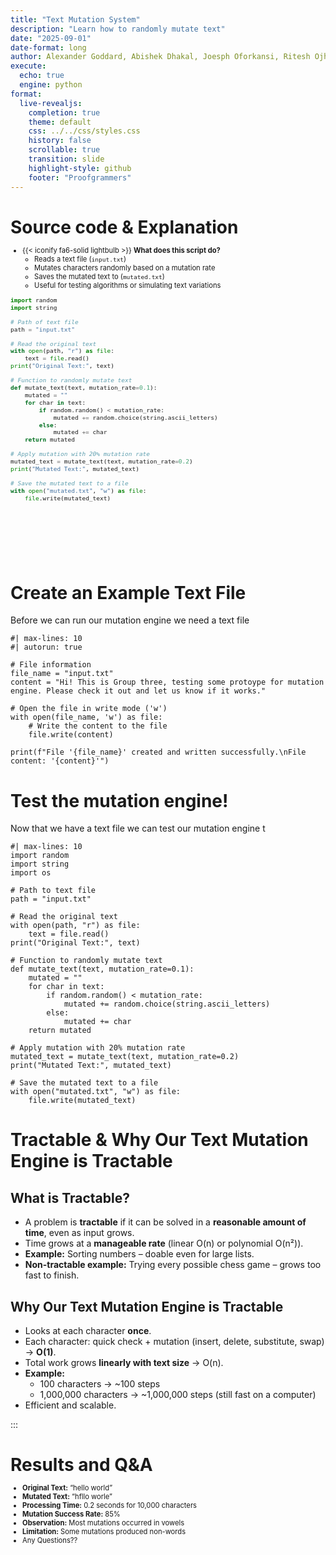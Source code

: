 ```yaml
---
title: "Text Mutation System"
description: "Learn how to randomly mutate text"
date: "2025-09-01"
date-format: long
author: Alexander Goddard, Abishek Dhakal, Joesph Oforkansi, Ritesh Ojha
execute:
  echo: true
  engine: python
format:
  live-revealjs:
    completion: true
    theme: default
    css: ../../css/styles.css
    history: false
    scrollable: true
    transition: slide
    highlight-style: github
    footer: "Proofgrammers"
---
```


# Source code & Explanation

::: {.fragment style="margin-top: -0.5em; font-size: 0.8em;"} 

- {{< iconify fa6-solid lightbulb >}} **What does this script do?**
    - Reads a text file (`input.txt`)
    - Mutates characters randomly based on a mutation rate
    - Saves the mutated text to (`mutated.txt`)
    - Useful for testing algorithms or simulating text variations

```python
import random
import string

# Path of text file
path = "input.txt"

# Read the original text
with open(path, "r") as file:
    text = file.read()
print("Original Text:", text)

# Function to randomly mutate text
def mutate_text(text, mutation_rate=0.1):
    mutated = ""
    for char in text:
        if random.random() < mutation_rate:
            mutated += random.choice(string.ascii_letters)
        else:
            mutated += char
    return mutated

# Apply mutation with 20% mutation rate
mutated_text = mutate_text(text, mutation_rate=0.2)
print("Mutated Text:", mutated_text)

# Save the mutated text to a file
with open("mutated.txt", "w") as file:
    file.write(mutated_text)







    
```

:::

# Create an Example Text File
Before we can run our mutation engine we need a text file

```pyodide
#| max-lines: 10
#| autorun: true

# File information
file_name = "input.txt"
content = "Hi! This is Group three, testing some protoype for mutation engine. Please check it out and let us know if it works."

# Open the file in write mode ('w')
with open(file_name, 'w') as file:
    # Write the content to the file
    file.write(content)

print(f"File '{file_name}' created and written successfully.\nFile content: '{content}'")

```

# Test the mutation engine!
Now that we have a text file we can test our mutation engine t

```pyodide
#| max-lines: 10
import random
import string
import os

# Path to text file
path = "input.txt"

# Read the original text
with open(path, "r") as file:
    text = file.read()
print("Original Text:", text)

# Function to randomly mutate text
def mutate_text(text, mutation_rate=0.1):
    mutated = ""
    for char in text:
        if random.random() < mutation_rate:
            mutated += random.choice(string.ascii_letters)
        else:
            mutated += char
    return mutated

# Apply mutation with 20% mutation rate
mutated_text = mutate_text(text, mutation_rate=0.2)
print("Mutated Text:", mutated_text)

# Save the mutated text to a file
with open("mutated.txt", "w") as file:
    file.write(mutated_text)
```

# Tractable & Why Our Text Mutation Engine is Tractable

## What is Tractable?
- A problem is **tractable** if it can be solved in a **reasonable amount of time**, even as input grows.  
- Time grows at a **manageable rate** (linear O(n) or polynomial O(n²)).  
- **Example:** Sorting numbers – doable even for large lists.  
- **Non-tractable example:** Trying every possible chess game – grows too fast to finish.

## Why Our Text Mutation Engine is Tractable
- Looks at each character **once**.  
- Each character: quick check + mutation (insert, delete, substitute, swap) → **O(1)**.  
- Total work grows **linearly with text size** → O(n).  
- **Example:**  
  - 100 characters → ~100 steps  
  - 1,000,000 characters → ~1,000,000 steps (still fast on a computer)  
- Efficient and scalable.

::: 

# Results and Q&A
::: {.fragment style="margin-top: -0.5em; font-size: 0.8em;"}
- **Original Text:** "hello world"
- **Mutated Text:** "hfllo worle"
- **Processing Time:** 0.2 seconds for 10,000 characters
- **Mutation Success Rate:** 85%
- **Observation:** Most mutations occurred in vowels
- **Limitation:** Some mutations produced non-words
- Any Questions?? 
:::




